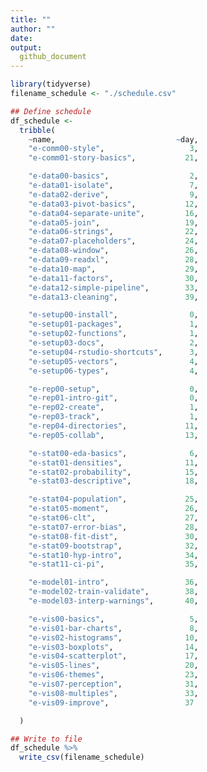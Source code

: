 ```yaml
---
title: ""
author: ""
date:
output:
  github_document
---
```


```r
library(tidyverse)
filename_schedule <- "./schedule.csv"
```

```r
## Define schedule
df_schedule <-
  tribble(
    ~name,                           ~day,
    "e-comm00-style",                   3,
    "e-comm01-story-basics",           21,

    "e-data00-basics",                  2,
    "e-data01-isolate",                 7,
    "e-data02-derive",                  9,
    "e-data03-pivot-basics",           12,
    "e-data04-separate-unite",         16,
    "e-data05-join",                   19,
    "e-data06-strings",                22,
    "e-data07-placeholders",           24,
    "e-data08-window",                 26,
    "e-data09-readxl",                 28,
    "e-data10-map",                    29,
    "e-data11-factors",                30,
    "e-data12-simple-pipeline",        33,
    "e-data13-cleaning",               39,

    "e-setup00-install",                0,
    "e-setup01-packages",               1,
    "e-setup02-functions",              1,
    "e-setup03-docs",                   2,
    "e-setup04-rstudio-shortcuts",      3,
    "e-setup05-vectors",                4,
    "e-setup06-types",                  4,

    "e-rep00-setup",                    0,
    "e-rep01-intro-git",                0,
    "e-rep02-create",                   1,
    "e-rep03-track",                    1,
    "e-rep04-directories",             11,
    "e-rep05-collab",                  13,

    "e-stat00-eda-basics",              6,
    "e-stat01-densities",              11,
    "e-stat02-probability",            15,
    "e-stat03-descriptive",            18,

    "e-stat04-population",             25,
    "e-stat05-moment",                 26,
    "e-stat06-clt",                    27,
    "e-stat07-error-bias",             28,
    "e-stat08-fit-dist",               30,
    "e-stat09-bootstrap",              32,
    "e-stat10-hyp-intro",              34,
    "e-stat11-ci-pi",                  35,

    "e-model01-intro",                 36,
    "e-model02-train-validate",        38,
    "e-model03-interp-warnings",       40,

    "e-vis00-basics",                   5,
    "e-vis01-bar-charts",               8,
    "e-vis02-histograms",              10,
    "e-vis03-boxplots",                14,
    "e-vis04-scatterplot",             17,
    "e-vis05-lines",                   20,
    "e-vis06-themes",                  23,
    "e-vis07-perception",              31,
    "e-vis08-multiples",               33,
    "e-vis09-improve",                 37

  )

## Write to file
df_schedule %>%
  write_csv(filename_schedule)
```
